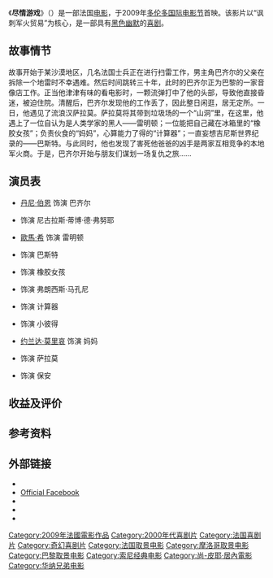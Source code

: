 {{noteTA
|T=zh-tw:異想奇謀; zh-hk:子彈頭．大復仇; zh-hans:尽情游戏;
|1=zh-tw:異想奇謀; zh-hk:子彈頭．大復仇; zh-hans:尽情游戏;
}}
{{Infobox film
| name           = 尽情游戏
| original_name   = {{lang|fr|''Micmacs à tire-larigot''}}
| image          = 
| alt            = 
| caption        = 
| director       = [[让-皮埃尔·热内|让-皮埃尔·热内]]
| producer       = Frédéric Brillion<br />Gilles Legrand
| writer         = Jean-Pierre Jeunet<br />Guillaume Laurent<ref name="ioncinema">Lavallée, Eric (2010) [http://www.ioncinema.com/movies/7931/ Micmacs (2010)] Development status. IONCinema. Retrieved 20 June 2010.</ref>
| starring       = [[丹尼·伯恩|丹尼·伯恩]]<br />Dominique Pinon<br />André Dussollier
| music          = Raphaël Beau<br />[[馬克斯·史坦納|馬克斯·史坦納]]
| cinematography = Tetsuo Nagata
| editing        = Hervé Schneid
| studio         = Epithéte Films<br />Tapioca Films<br />[[France_3|France 3 Cinéma]]
| distributor    = [[华纳兄弟|华纳兄弟]] {{small|（法国）}}<br />[[索尼经典影片|索尼经典影片]] {{small|（美国）}}
| released       = {{Film date|2009|9|15|[[多倫多國際電影節|多伦多]]|2009|10|28|法国}}
| runtime        = 105分钟
| country        = {{FRA}}
| language       = 法语
| budget         = 2,700万欧元 {{small|（4,200万美元）}}
| gross          = 19,388,200欧元
| hk_name = 子彈頭．大復仇
| tw_name = 異想奇謀
| cn_name = 尽情游戏
}}

《'''尽情游戏'''》（{{lang-fr|''Micmacs à tire-larigot''}}）是一部法国[[电影|电影]]，于2009年[[多伦多国际电影节|多伦多国际电影节]]首映。该影片以“讽刺军火贸易”为核心，是一部具有[[黑色幽默|黑色幽默]]的[[喜剧|喜剧]]。

== 故事情节 ==

故事开始于某沙漠地区，几名法国士兵正在进行扫雷工作，男主角巴齐尔的父亲在拆除一个地雷时不幸遇难。然后时间跳转三十年，此时的巴齐尔正为巴黎的一家音像店工作。正当他津津有味的看电影{{tsl|en|The Big Sleep (1946 film)|夜长梦多}}时，一颗流弹打中了他的头部，导致他直接昏迷，被迫住院。清醒后，巴齐尔发现他的工作丢了，因此整日闲逛，居无定所。一日，他遇见了流浪汉萨拉莫。萨拉莫将其带到垃圾场的一个“山洞”里，在这里，他遇上了一位自认为是人类学家的黑人——雷明顿；一位能把自己藏在冰箱里的“橡胶女孩”；负责伙食的“妈妈”，心算能力了得的“计算器”；一直妄想吉尼斯世界纪录的{{tsl|en|Human cannoball|人体炮弹}}——巴斯特。与此同时，他也发现了害死他爸爸的凶手是两家互相竞争的本地军火商。于是，巴齐尔开始与朋友们谋划一场复仇之旅……

== 演员表 ==

* [[丹尼·伯恩|丹尼·伯恩]] 饰演 巴齐尔
* {{tsl|fr|André Dussollier|安德雷·杜索里尔}} 饰演 尼古拉斯·蒂博·德·弗努耶
* [[歐馬·希|歐馬·希]] 饰演 雷明顿
* {{tsl|fr|Dominique Pinon|多米尼克·皮诺}} 饰演 巴斯特
* {{tsl|fr|Julie Ferrier|朱丽叶·费里尔}} 饰演 橡胶女孩
* {{tsl|fr|Nicolas Marié|尼古拉斯·马里耶}} 饰演 弗朗西斯·马孔尼
* {{tsl|fr|Marie-Julie Baup|玛丽-朱丽叶·鲍普}} 饰演 计算器
* {{tsl|fr|Michel Crémadès|米歇尔·克莱门德斯}} 饰演 小彼得
* [[约兰达·莫里哀|约兰达·莫里哀]] 饰演 妈妈
* {{tsl|fr|Jean-Pierre Marielle|让-皮埃尔·马里耶勒}} 饰演 萨拉莫
* {{tsl|fr|Urbain Cancelier|厄本·康瑟利耶}} 饰演 保安

== 收益及评价 ==

== 参考资料 ==
{{reflist}}

== 外部链接 ==
* {{official website|http://www.sonyclassics.com/micmacs/}}
* [http://www.facebook.com/micmacsmovie Official Facebook] {{Wayback|url=http://www.facebook.com/micmacsmovie |date=20160124132356 }}
* {{imdb title|1149361|Micmacs (Micmacs à tire-larigot)}}
* {{mojo title|micmacs|Micmacs (Micmacs à tire-larigot)}}
* {{rotten-tomatoes|micmacs|Micmacs (Micmacs à tire-larigot)}}

{{Jean-Pierre Jeunet}}
{{DEFAULTSORT:Micmacs}}
[[Category:2009年法國電影作品|Category:2009年法國電影作品]]
[[Category:2000年代喜剧片|Category:2000年代喜剧片]]
[[Category:法国喜剧片|Category:法国喜剧片]]
[[Category:奇幻喜剧片|Category:奇幻喜剧片]]
[[Category:法国取景电影|Category:法国取景电影]]
[[Category:摩洛哥取景电影|Category:摩洛哥取景电影]]
[[Category:巴黎取景电影|Category:巴黎取景电影]]
[[Category:索尼经典电影|Category:索尼经典电影]]
[[Category:尚-皮耶·居內電影|Category:尚-皮耶·居內電影]]
[[Category:华纳兄弟电影|Category:华纳兄弟电影]]